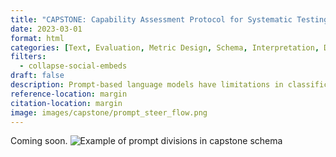 ```yaml
---
title: "CAPSTONE: Capability Assessment Protocol for Systematic Testing Of Natural language models Expertise"
date: 2023-03-01
format: html
categories: [Text, Evaluation, Metric Design, Schema, Interpretation, Data Annotation, Foundation Models]
filters:
  - collapse-social-embeds
draft: false
description: Prompt-based language models have limitations in classification and often require users to test multiple prompts with varying temperatures to identify the best fit. A text annotation framework addresses this by introducing explicit prompt definition and validation, and can improve performance in labeling or retrieval tasks at scale.
reference-location: margin
citation-location: margin
image: images/capstone/prompt_steer_flow.png
---
```

Coming soon.
![Example of prompt divisions in capstone schema](images/capstone/prompt_steer_flow.png)